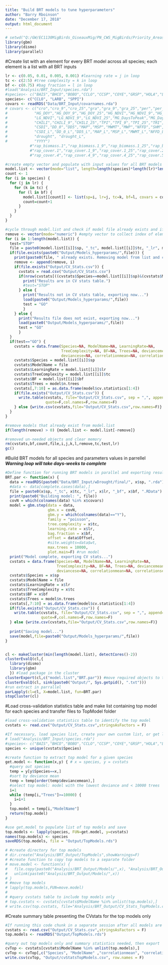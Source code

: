---
title: "Build BRT models to tune hyperparameters"
author: "Barry Rboinson"
date: "December 17, 2018"
output: html_document
---

```{r}
# setwd("Q:/GW/EC1130MigBirds_OiseauxMig/PN_CWS_MigBirds/Priority_Areas_Analysis/Temp") #wd for InGeo remote desktop
library(gbm)
library(dismo)
library(parallel)
```


#Create list with an element for every BRT model across all species; each element is a list with all BRT inputs
```{r}
lr <- c(0.05, 0.01, 0.005, 0.001) #learning rate = j in loop
tc <- c(2:5) #tree complexity = k in loop
bf <- c(0.75) #bag fraction = l in loop
#load("Analysis/BRT_Input/species.rda")
#species<- c("BAIS","BHCO","BOBO","CCLO","CCSP","COYE","GRSP","HOLA","LARB","LBCU","LCSP","MAGO","MCLO","SAVS","SEWR","SPPI","UPSA","VESP","WEME","WILL")
species<- c("CCLO", "LARB", "SPPI")
covars <- readRDS("Data/BRT_Input/covarnames.rda")
# covars <- c("cro","cro_9","cro_25","gra","gra_9","gra_25","per","per_9","per_25","shr","shr_9","shr_25","wet","wet_9","wet_25",                           #landcover
#            "HG_DOY","HG_DOY_9","HG_DOY_25","HG_NDVI","HG_NDVI_9","HG_NDVI_25","LG_DaysToPeak","LG_DaysToPeak_9","LG_DaysToPeak_25",                       #NDVI
#            "LG_NDVI","LG_NDVI_9","LG_NDVI_25","MG_DaysToPeak","MG_DaysToPeak_9","MG_DaysToPeak_25","MG_NDVI","MG_NDVI_9","MG_NDVI_25",                    #NDVI
#            "CHILI","CHILI_9","CHILI_25","TPI","TPI_9","TPI_25","TRI","TRI_9","TRI_25",                                                                    #Topography
#            "CSDI","DD_0","DD5","MAP","MSP","MWMT","MWP","NFFD","SHM","WSDI",                                                                              #Weather
#            "CSDI_L","DD_0_L","DD5_L","MAP_L","MSP_L","MWMT_L","NFFD_L","SHM_L","WSDI_L",                                                                  #weather lag
#            "drought", "drought_L",                                                                                                                          #drought
#            "YYYY")                                                                                                                          
           #"rap_biomass.1","rap_biomass.1_9","rap_biomass.1_25","rap_biomass.2","rap_biomass.2_9","rap_biomass.2_25",                                     #RAP biomass
           #"rap_cover.1","rap_cover.1_9","rap_cover.1_25","rap_cover.2","rap_cover.2_9","rap_cover.2_25","rap_cover.3","rap_cover.3_9","rap_cover.3_25",  #RAP cover
           #"rap_cover.4","rap_cover.4_9","rap_cover.4_25","rap_cover.5","rap_cover.5_9","rap_cover.5_25","rap_cover.6","rap_cover.6_9","rap_cover.6_25")  #RAP cover

#create empty vector and populate with input values for all BRT models
model.list <- vector(mode="list", length=length(species)*length(lr)*length(tc)*length(bf))
count <- 1
for (i in species) {
  for (j in lr) {
    for (k in tc) {
      for (l in bf) {
        model.list[[count]] <- list(sp=i, lr=j, tc=k, bf=l, covars = covars)
        count=count+1
      }
    }
  }
}

#cycle through model.list and check if model file already exists and if so, check if results are in results table. Remove model from the list if it already exists. Export results from models if results aren't in results table.
remove <- vector(mode="numeric") #empty vector to collect index of elements to be removed from model.list
for (i in 1:length(model.list)) {
  test="STOP"
  file = paste0(model.list[[i]]$sp, "_tc", model.list[[i]]$tc, "_lr", model.list[[i]]$lr, "_bf", model.list[[i]]$bf, ".RData")
  if(file.exists(paste0("Output/Models_hyperparams/",file))) {
    print(paste0(file, " already exists. Removing model from list and checking for results in CV stats table..."))
    remove <- append(remove, i)
    if(file.exists("Output/CV_Stats.csv")) {
      cvstats = read.csv("Output/CV_Stats.csv")
      if(nrow(cvstats[((cvstats$Species==model.list[[i]]$sp)&(cvstats$ModelName==file)),])>0) {
        print("Results are in CV stats table.")
        #test="STOP"
      } else {
        print("Results not in CV stats table, exporting now...")
        load(paste0("Output/Models_hyperparams/",file))
        test = "GO"
        }
    } else {
      print("Results file does not exist, exporting now...")
      load(paste0("Output/Models_hyperparams/",file))
      test = "GO"
      }
  }
  if(test=="GO") {
    cvstats = data.frame(Species=NA, ModelName=NA, LearningRate=NA,
                         TreeComplexity=NA, BF=NA, Trees=NA, deviancemean=NA,
                         deviancese=NA, correlationmean=NA, correlationse=NA)
    cvstats$Species = model.list[[i]]$sp
    cvstats$ModelName = file
    cvstats$LearningRate = model.list[[i]]$lr
    cvstats$TreeComplexity = model.list[[i]]$tc
    cvstats$BF = model.list[[i]]$bf
    cvstats$Trees = model$n.trees
    cvstats[,7:10] = as.data.frame(model$cv.statistics[1:4])
    if(file.exists("Output/CV_Stats.csv")) {
      write.table(cvstats, file="Output/CV_Stats.csv", sep = ",", append=T,
                  quote=F,col.names=F,row.names=F)
    } else {write.csv(cvstats,file="Output/CV_Stats.csv",row.names=F)}
  }
}

#remove models that already exist from model.list
if(length(remove) > 0) {model.list <- model.list[-remove]}

#removed un-needed objects and clear memory
rm(cvstats,bf,count,file,i,j,k,l,remove,tc,test,lr)
gc()
```

#Build BRT models for all species and parameters values in parrellel ***Warning loop will take days-weeks to complete***
```{r}
#Define function for running BRT models in parallel and exporting results
BRT.par <- function(x) {
  data = readRDS(paste0("Data/BRT_Input/wDrought/final/", x$sp, ".rda"))
  #data <- data[complete.cases(data),]
  file = paste0(x$sp, "_tc", x$tc, "_lr", x$lr, "_bf", x$bf, ".RData")
  print(paste0("Building model: ", file))
  covN = which(colnames(data) %in% x$covars)
  model = gbm.step(data = data,
                   gbm.x = covN,
                   gbm.y = which(colnames(data)=="Y"),
                   family = "poisson",
                   tree.complexity = x$tc,
                   learning.rate = x$lr,
                   bag.fraction = x$bf,
                   offset = data$Offset,
                   #site.weights=data$wt,
                   max.trees = 10000,
                   plot.main=F) #run model
  print("Model complete, exporting CV stats...")
  cvstats = data.frame(Species=NA, ModelName=NA, LearningRate=NA,
                       TreeComplexity=NA, BF=NA, Trees=NA, deviancemean=NA,
                       deviancese=NA, correlationmean=NA, correlationse=NA)
  cvstats$Species = x$sp
  cvstats$ModelName = file
  cvstats$LearningRate = x$lr
  cvstats$TreeComplexity = x$tc
  cvstats$BF = x$bf
  cvstats$Trees = model$n.trees
  cvstats[,7:10] = as.data.frame(model$cv.statistics[1:4])
  if(file.exists("Output/CV_Stats.csv")) {
    write.table(cvstats, file="Output/CV_Stats.csv", sep = ",", append=T,
                quote=F,col.names=F,row.names=F)
  } else {write.csv(cvstats,file="Output/CV_Stats.csv",row.names=F)}
  
  print("Saving model...")
  save(model,file=paste0("Output/Models_hyperparams/",file))
}


cl <- makeCluster(min(length(model.list), detectCores()-2))
clusterEvalQ(cl,{
  library(dismo)
  library(gbm)
  }) #load package in the cluster
clusterExport(cl,c("model.list","BRT.par")) #move required objects to the cluster
clusterEvalQ(cl, sink(paste0("Output/", Sys.getpid(), ".txt")))
#run extract in parrallel
parLapply(cl=cl, X=model.list, fun=BRT.par)
stopCluster(cl)
```

#Load cross-validation statistics table and make list containing top model for each species and transfer files to TopModel folder
```{r}
#load cross-validation statistics table to identify the top model
cvstats <- read.csv("Output/CV_Stats.csv",stringsAsFactors = F)

#If necessary, load species list, create your own custom list, or get list from unique values in Species column of CV stats tables
# load("Analysis/BRT_Input/species.rda")
#species<- c("BAIS","BHCO","BOBO","CCLO","CCSP","COYE","GRSP","HOLA","LARB","LBCU","LCSP","MAGO","MCLO","SAVS","SEWR","SPPI","UPSA","VESP","WEME","WILL")
species <- unique(cvstats$Species)

#create function to extract top model for a given species
get.model <- function(x,y) { # x = species, y = cvstats
  #query out species
  temp = y[y$Species==x,]
  #sort by deviance mean
  temp = temp[order(temp$deviancemean),]
  #select top model: model with the lowest deviance and < 10000 trees
  i=1
  while (temp[i,"Trees"]>=10000) {
    i=i+1
  }
  top.model = temp[i,"ModelName"]
  return(top.model)
}

#use get.model to populate list of top models and save 
top.models <- lapply(species, FUN=get.model, y=cvstats)
names(top.models) <- species
saveRDS(top.models, file = "Output/TopModels.rds")

# #create directory for top models
# dir.create("Analysis/BRT_Output/TopModels",showWarnings=F)
# #create function to copy top models to a separate folder
# move.model <- function(x) {
#   file.copy(paste0("Analysis/BRT_Output/Models/",x), "Analysis/BRT_Output/TopModels", overwrite = F)
#   unlink(paste0("Analysis/BRT_Output/Models/",x))
# }
# #move top models
# lapply(top.models,FUN=move.model)
# 
# #query cvstats table to include top models only
# top.cvstats <- cvstats[cvstats$ModelName %in% unlist(top.models),]
# write.csv(top.cvstats, file="Analysis/BRT_Output/CV_Stats_TopModels.csv", row.names = F)
```

#Create summary table presenting the CVstats for the top models only
```{r}
#If running this code chunk in a separate session after all models are complete, load tops models and CVStats
cvstats <- read.csv("Output/CV_Stats.csv",stringsAsFactors = F)
top.models <- readRDS("Output/TopModels.rds")

#query out top models only and summary statistics needed, then export
cvTop <- cvstats[cvstats$ModelName %in% unlist(top.models),]
cvTop <- cvTop[,c("Species", "ModelName" ,"correlationmean", "correlationse")]
write.csv(cvTop, "Output/cvStatsTopModels.csv", row.names = F)

```